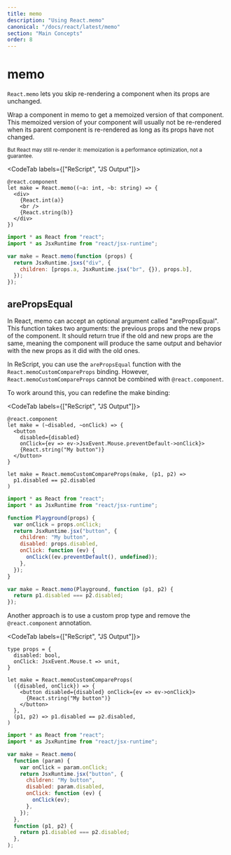 ```yaml
---
title: memo
description: "Using React.memo"
canonical: "/docs/react/latest/memo"
section: "Main Concepts"
order: 8
---
```


# memo

`React.memo` lets you skip re-rendering a component when its props are unchanged.

Wrap a component in memo to get a memoized version of that component.
This memoized version of your component will usually not be re-rendered when its parent component is re-rendered as long as its props have not changed.

<small>
  But React may still re-render it: memoization is a performance optimization,
  not a guarantee.
</small>

<CodeTab labels={["ReScript", "JS Output"]}>

```res example
@react.component
let make = React.memo((~a: int, ~b: string) => {
  <div>
    {React.int(a)}
    <br />
    {React.string(b)}
  </div>
})
```

```js
import * as React from "react";
import * as JsxRuntime from "react/jsx-runtime";

var make = React.memo(function (props) {
  return JsxRuntime.jsxs("div", {
    children: [props.a, JsxRuntime.jsx("br", {}), props.b],
  });
});
```

</CodeTab>

## arePropsEqual

In React, memo can accept an optional argument called "arePropsEqual". This function takes two arguments: the previous props and the new props of the component.
It should return true if the old and new props are the same, meaning the component will produce the same output and behavior with the new props as it did with the old ones.

In ReScript, you can use the `arePropsEqual` function with the `React.memoCustomCompareProps` binding. However, `React.memoCustomCompareProps` cannot be combined with `@react.component`.

To work around this, you can redefine the make binding:

<CodeTab labels={["ReScript", "JS Output"]}>

```res example
@react.component
let make = (~disabled, ~onClick) => {
  <button
    disabled={disabled}
    onClick={ev => ev->JsxEvent.Mouse.preventDefault->onClick}>
    {React.string("My button")}
  </button>
}

let make = React.memoCustomCompareProps(make, (p1, p2) =>
  p1.disabled == p2.disabled
)
```

```js
import * as React from "react";
import * as JsxRuntime from "react/jsx-runtime";

function Playground(props) {
  var onClick = props.onClick;
  return JsxRuntime.jsx("button", {
    children: "My button",
    disabled: props.disabled,
    onClick: function (ev) {
      onClick((ev.preventDefault(), undefined));
    },
  });
}

var make = React.memo(Playground, function (p1, p2) {
  return p1.disabled === p2.disabled;
});
```

</CodeTab>

Another approach is to use a custom prop type and remove the `@react.component` annotation.

<CodeTab labels={["ReScript", "JS Output"]}>

```res example
type props = {
  disabled: bool,
  onClick: JsxEvent.Mouse.t => unit,
}

let make = React.memoCustomCompareProps(
  ({disabled, onClick}) => {
    <button disabled={disabled} onClick={ev => ev->onClick}>
      {React.string("My button")}
    </button>
  },
  (p1, p2) => p1.disabled == p2.disabled,
)
```

```js
import * as React from "react";
import * as JsxRuntime from "react/jsx-runtime";

var make = React.memo(
  function (param) {
    var onClick = param.onClick;
    return JsxRuntime.jsx("button", {
      children: "My button",
      disabled: param.disabled,
      onClick: function (ev) {
        onClick(ev);
      },
    });
  },
  function (p1, p2) {
    return p1.disabled === p2.disabled;
  },
);
```

</CodeTab>
